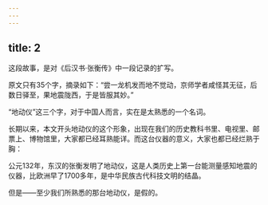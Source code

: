 ```yaml
---
---
---
```

title: 2
---



这段故事，是对《后汉书·张衡传》中一段记录的扩写。

原文只有35个字，摘录如下：“尝一龙机发而地不觉动，京师学者咸怪其无征，后数日驿至，果地震陇西，于是皆服其妙。”

“地动仪”这三个字，对于中国人而言，实在是太熟悉的一个名词。

长期以来，本文开头地动仪的这个形象，出现在我们的历史教科书里、电视里、邮票上、博物馆里，大家都已经耳熟能详。而这台仪器的意义，大家也都已经烂熟于胸：

公元132年，东汉的张衡发明了地动仪，这是人类历史上第一台能测量感知地震的仪器，比欧洲早了1700多年，是中华民族古代科技文明的结晶。

但是——至少我们所熟悉的那台地动仪，是假的。